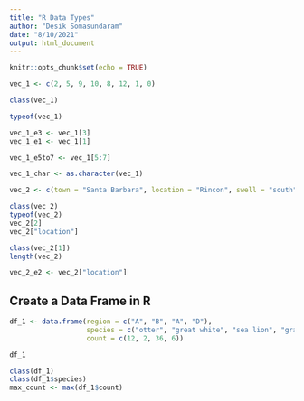 ```yaml
---
title: "R Data Types"
author: "Desik Somasundaram"
date: "8/10/2021"
output: html_document
---
```


```r
knitr::opts_chunk$set(echo = TRUE)
```

```r
vec_1 <- c(2, 5, 9, 10, 8, 12, 1, 0)

class(vec_1)

typeof(vec_1)

vec_1_e3 <- vec_1[3]
vec_1_e1 <- vec_1[1]

vec_1_e5to7 <- vec_1[5:7]

vec_1_char <- as.character(vec_1)

vec_2 <- c(town = "Santa Barbara", location = "Rincon", swell = "south")

class(vec_2)
typeof(vec_2)
vec_2[2]
vec_2["location"]

class(vec_2[1])
length(vec_2)

vec_2_e2 <- vec_2["location"]

```
## Create a Data Frame in R

```r

df_1 <- data.frame(region = c("A", "B", "A", "D"), 
                   species = c("otter", "great white", "sea lion", "gray whale"), 
                   count = c(12, 2, 36, 6))

df_1

```
```r
class(df_1)
class(df_1$species)
max_count <- max(df_1$count)
```

